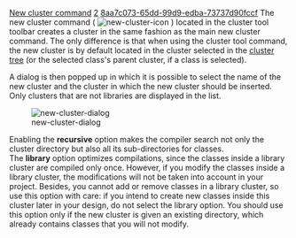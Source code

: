 [[Property:title|New cluster command]]
[[Property:weight|2]]
[[Property:uuid|8aa7c073-65dd-99d9-edba-73737d90fccf]]
The new cluster command (  [[Image:new-cluster-icon]] ) located in the cluster tool toolbar creates a cluster in the same fashion as the main new cluster command. The only difference is that when using the cluster tool command, the new cluster is by default located in the cluster selected in the [[System tree representation|cluster tree]]  (or the selected class's parent cluster, if a class is selected). 

A dialog is then popped up in which it is possible to select the name of the new cluster and the cluster in which the new cluster should be inserted. Only clusters that are not libraries are displayed in the list.

[[Image:new-cluster-dialog]]  

Enabling the '''recursive''' option makes the compiler search not only the cluster directory but also all its sub-directories for classes. <br/>
The '''library''' option optimizes compilations, since the classes inside a library cluster are compiled only once. However, if you modify the classes inside a library cluster, the modifications will not be taken into account in your project. Besides, you cannot add or remove classes in a library cluster, so use this option with care: if you intend to create new classes inside this cluster later in your design, do not select the library option. You should use this option only if the new cluster is given an existing directory, which already contains classes that you will not modify. 

{{tip|You don't have to enter a path for the new cluster if you choose to create a sub-cluster: the new cluster directory will be a sub-directory of the directory of the parent cluster, and its name will be the name of the newly created cluster. }}




